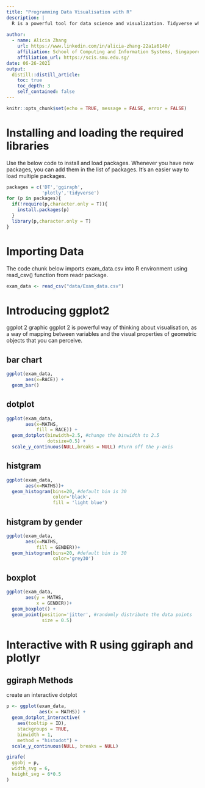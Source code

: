 ```yaml
---
title: "Programming Data Visualisation with R"
description: |
  R is a powerful tool for data science and visualization. Tidyverse which is an collection of R packages is higly useful and recommended. All packages share an underlying design philosophy, grammar, and data structures. We will explore data visualisation using tidyverse in this blog. 
  
author:
  - name: Alicia Zhang
    url: https://www.linkedin.com/in/alicia-zhang-22a1a6140/
    affiliation: School of Computing and Information Systems, Singapore Management University
    affiliation_url: https://scis.smu.edu.sg/
date: 06-26-2021
output:
  distill::distill_article:
    toc: true
    toc_depth: 3
    self_contained: false
---
```



```r
knitr::opts_chunk$set(echo = TRUE, message = FALSE, error = FALSE)
```

# Installing and loading the required libraries

Use the below code to install and load packages. Whenever you have new packages, you can add them in the list of packages. It's an easier way to load multiple packages. 

```r
packages = c('DT','ggiraph',
             'plotly','tidyverse')
for (p in packages){
  if(!require(p,character.only = T)){
    install.packages(p)
  }
  library(p,character.only = T)
}
```

# Importing Data

The code chunk below imports exam_data.csv into R environment using read_csv() function from readr package.

```r
exam_data <- read_csv("data/Exam_data.csv")
```

# Introducing ggplot2

ggplot 2 graphic
ggplot 2 is powerful way of thinking about visualisation, as a way of mapping between variables and the visual properties of geometric objects that you can perceive. 

## bar chart
```r
ggplot(exam_data, 
       aes(x=RACE)) +
  geom_bar()
```

## dotplot
```r
ggplot(exam_data, 
       aes(x=MATHS,
           fill = RACE)) +
  geom_dotplot(binwidth=2.5, #change the binwidth to 2.5
               dotsize=0.5) +
  scale_y_continuous(NULL,breaks = NULL) #turn off the y-axis
```


## histgram
```r
ggplot(exam_data, 
       aes(x=MATHS))+
  geom_histogram(bins=20, #default bin is 30
                 color='black',
                 fill = 'light blue')
```


## histgram by gender
```r
ggplot(exam_data, 
       aes(x=MATHS,
           fill = GENDER))+
  geom_histogram(bins=20, #default bin is 30
                 color='grey30')
```


## boxplot
```r
ggplot(exam_data, 
       aes(y = MATHS,
           x = GENDER))+
  geom_boxplot() +
  geom_point(position='jitter', #randomly distribute the data points
             size = 0.5)
```

# Interactive with R using ggiraph and plotlyr 
## ggiraph Methods
create an interactive dotplot

```r
p <- ggplot(exam_data,
            aes(x = MATHS)) +
  geom_dotplot_interactive(
    aes(tooltip = ID),
    stackgroups = TRUE,
    binwidth = 1,
    method = "histodot") +
  scale_y_continuous(NULL, breaks = NULL)

girafe(
  ggobj = p,
  width_svg = 6,
  height_svg = 6*0.5
)
  
```